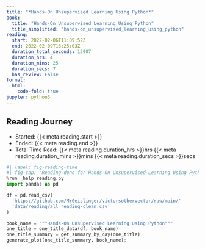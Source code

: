 ```yaml
---
title: "*Hands-On Unsupervised Learning Using Python*"
book:
  title: "Hands-On Unsupervised Learning Using Python"
  title_simplified: "hands-on_unsupervised_learning_using_python"
reading:
  start: 2022-02-06T11:09:52Z
  end: 2022-02-09T16:25:03Z
  duration_total_seconds: 15907
  duration_hrs: 4
  duration_mins: 25
  duration_secs: 7
  has_review: False
format:
  html:
    code-fold: true
jupyter: python3
---
```


## Reading Journey

* Started: {{< meta reading.start >}}
* Ended: {{< meta reading.end >}}
* Total Time Read: {{< meta reading.duration_hrs >}}hrs {{< meta reading.duration_mins >}}mins {{< meta reading.duration_secs >}}secs

```python
#| label: fig-reading-time
#| fig-cap: "Reading done for Hands-On Unsupervised Learning Using Python"
%run _help_reading.py
import pandas as pd

df = pd.read_csv(
  'https://github.com/MrGeislinger/victorsothervector/raw/main/'
  'data/reading/all_reading-clean.csv'
)

book_name = """Hands-On Unsupervised Learning Using Python"""
one_title = one_title_data(df, book_name)
one_title_summary = get_summary_by_day(one_title)
generate_plot(one_title_summary, book_name);
```
